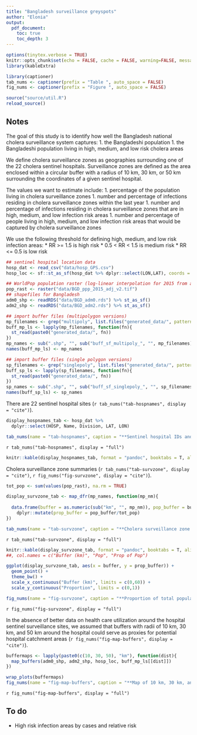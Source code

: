 ```yaml
---
title: "Bangladesh surveillance greyspots"
author: "Elonia"
output: 
  pdf_document:
    toc: true
    toc_depth: 3
---
```


```r
options(tinytex.verbose = TRUE)
knitr::opts_chunk$set(echo = FALSE, cache = FALSE, warning=FALSE, message=FALSE, fig.align="center")
library(kableExtra)

```

```r
library(captioner)
tab_nums <- captioner(prefix = "Table ", auto_space = FALSE)
fig_nums <- captioner(prefix = "Figure ", auto_space = FALSE)
```

```r
source("source/util.R")
reload_source()

```

## Notes
The goal of this study is to identify how well the Bangladesh national cholera surveillance system captures:
1. the Bangladeshi population
1. the Bangladeshi population living in high, medium, and low risk cholera areas

We define cholera surveillance zones as geographies surrounding one of the 22 cholera sentinel hospitals. Surveillance zones are defined as the area enclosed within a circular buffer with a radius of 10 km, 30 km, or 50 km surrounding the coordinates of a given sentinel hospital.

The values we want to estimate include:
1. percentage of the population living in cholera surveillance zones
1. number and percentage of infections residing in cholera surveillance zones within the last year
1. number and percentage of infections residing in cholera surveillance zones that are in high, medium, and low infection risk areas
1. number and percentage of people living in high, medium, and low infection risk areas that would be captured by cholera surveillance zones

We use the following threshold for defining high, medium, and low risk infection areas:
* RR >= 1.5 is high risk
* 0.5 < RR < 1.5 is medium risk
* RR <= 0.5 is low risk

```r

## sentinel hospital location data
hosp_dat <- read_csv("data/hosp_GPS.csv")
hosp_loc <- sf::st_as_sf(hosp_dat %>% dplyr::select(LON,LAT), coords = c("LON","LAT"),crs="+proj=longlat +datum=WGS84 +no_defs") ## lat/lon coords on different crs

## WorldPop population raster (log-linear interpolation for 2015 from all WorldPop raster data )
pop_rast <- raster("data/BGD_ppp_2015_adj_v2.tif")
## shapefiles for Bangladesh
adm0_shp <- readRDS("data/BGD_adm0.rds") %>% st_as_sf()
adm2_shp <- readRDS("data/BGD_adm2.rds") %>% st_as_sf()

## import buffer files (multipolygon versions)
mp_filenames <- grep("multipoly", list.files("generated_data/", pattern = "*.shp"), value = TRUE)
buff_mp_ls <- lapply(mp_filenames, function(fn){
  st_read(paste0("generated_data/", fn))
})
mp_names <- sub(".shp", "", sub("buff_sf_multipoly_", "", mp_filenames))
names(buff_mp_ls) <- mp_names

## import buffer files (single polygon versions)
sp_filenames <- grep("singlepoly", list.files("generated_data/", pattern = "*.shp"), value = TRUE)
buff_sp_ls <- lapply(sp_filenames, function(fn){
  st_read(paste0("generated_data/", fn))
})
sp_names <- sub(".shp", "", sub("buff_sf_singlepoly_", "", sp_filenames))
names(buff_sp_ls) <- sp_names

```

There are 22 sentinel hospital sites (`r tab_nums("tab-hospnames", display = "cite")`).

```r

display_hospnames_tab <- hosp_dat %>% 
  dplyr::select(HOSP, Name, Division, LAT, LON)

tab_nums(name = "tab-hospnames", caption = "**Sentinel hospital IDs and locations.**", display = FALSE)
```

`r tab_nums("tab-hospnames", display = "full")`

```r
knitr::kable(display_hospnames_tab, format = "pandoc", booktabs = T, align = "c", row.names = FALSE, col.names = c("ID", "Hospital", "Division", "Latitude", "Longitude"))

```

Cholera surveillance zone summaries (`r tab_nums("tab-survzone", display = "cite")`, `r fig_nums("fig-survzone", display = "cite")`).

```r

tot_pop <- sum(values(pop_rast), na.rm = TRUE)

display_survzone_tab <- map_dfr(mp_names, function(mp_nm){
  
  data.frame(buffer = as.numeric(sub("km", "", mp_nm)), pop_buffer = buff_mp_ls[[mp_nm]]$pop) %>%
    dplyr::mutate(prop_buffer = pop_buffer/tot_pop)
})

tab_nums(name = "tab-survzone", caption = "**Cholera surveillance zone summary.**", display = FALSE)
```

`r tab_nums("tab-survzone", display = "full")`

```r
knitr::kable(display_survzone_tab, format = "pandoc", booktabs = T, align = "c", row.names = FALSE)
##, col.names = c("Buffer (km)", "Pop", "Prop of Pop")

```

```r
ggplot(display_survzone_tab, aes(x = buffer, y = prop_buffer)) +
  geom_point() +
  theme_bw() + 
  scale_x_continuous("Buffer (km)", limits = c(0,60)) +
  scale_y_continuous("Proportion", limits = c(0,1))

fig_nums(name = "fig-survzone", caption = "**Proportion of total population captured in cholera surveillance zone, by buffer radius size**", display = FALSE)
```

`r fig_nums("fig-survzone", display = "full")`


In the absence of better data on health care utilization around the hospital sentinel surveillance sites, we assumed that buffers with radii of 10 km, 30 km, and 50 km around the hospital could serve as proxies for potential hospital catchment areas (`r fig_nums("fig-map-buffers", display = "cite")`).


```r

buffermaps <- lapply(paste0(c(10, 30, 50), "km"), function(dist){
  map_buffers(adm0_shp, adm2_shp, hosp_loc, buff_mp_ls[[dist]])
}) 

wrap_plots(buffermaps) 
fig_nums(name = "fig-map-buffers", caption = "**Map of 10 km, 30 km, and 50 km buffers around sentinel hospital sites (left, center, right, respectively).**", display = FALSE)

```

`r fig_nums("fig-map-buffers", display = "full")`


## To do
* High risk infection areas by cases and relative risk